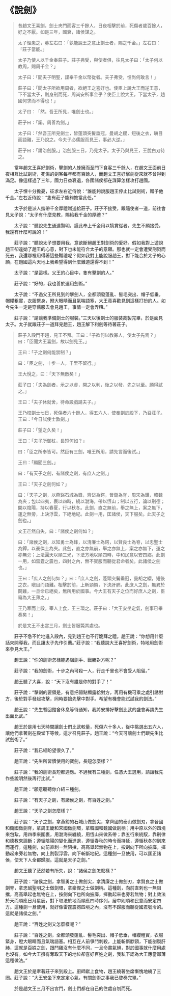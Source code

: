 # 《說劍》

> 昔趙文王喜劍，劍士夾門而客三千餘人，日夜相擊於前，死傷者歲百餘人，好之不厭。如是三年，國衰，諸侯謀之。
>
> 太子悝患之，募左右曰：「孰能說王之意止劍士者，賜之千金。」左右曰：「莊子當能。」
>
> 太子乃使人以千金奉莊子。莊子弗受，與使者俱，往見太子曰：「太子何以教周，賜周千金？」
>
> 太子曰：「聞夫子明聖，謹奉千金以幣從者。夫子弗受，悝尚何敢言！」
>
> 莊子曰：「聞太子所欲用周者，欲絕王之喜好也。使臣上說大王而逆王意，下不當太子，則身刑而死，周尚安所事金乎？使臣上說大王，下當太子，趙國何求而不得也！」
>
> 太子曰︰「然。吾王所見，唯劍士也。」
>
> 莊子曰：「諾。周善為劍。」
>
> 太子曰：「然吾王所見劍士，皆蓬頭突鬢垂冠，曼胡之纓，短後之衣，瞋目而語難，王乃說之。今夫子必儒服而見王，事必大逆。」
>
> 莊子曰：「請治劍服。」治劍服三日，乃見太子。太子乃與見王，王脫白刃待之。

&emsp;&emsp;當年趙文王喜好劍術，擊劍的人蜂擁而至門下食客三千餘人，在趙文王面前日夜相互比試劍術，死傷的劍客每年都有百餘人，而趙文王喜好擊劍從來就不曾得到滿足。像這樣過了三年，國力日益衰退，各國諸侯都在謀算怎樣攻打趙國。

&emsp;&emsp;太子悝十分擔憂，征求左右近侍說：“誰能夠說服趙王停止比試劍術，贈予他千金。”左右近侍說：“隻有莊子能夠擔當此任。”

&emsp;&emsp;太子於是派人攜帶千金厚禮贈送給莊子。莊子不接受，跟隨使者一道，前往會見太子說：“太子有什麼見教，賜給我千金的厚禮？”

&emsp;&emsp;太子說：“聽說先生通達賢明，謹此奉上千金用以犒賞從者。先生不願接受，我還有什麼可說的！”

&emsp;&emsp;莊子說：“聽說太子想要用我，意欲斷絕趙王對劍術的愛好。假如我對上遊說趙王卻違拗了趙王的心意，對下也未能符合太子的意願。那也就一定會遭受刑戮而死去，我還哪裡用得著這些贈禮呢？假如我對上能說服趙王，對下能合於太子的心願，在趙國這片天地上我希望得到什麼難道還得不到！”

&emsp;&emsp;太子說：“是這樣。父王的心目中，隻有擊劍的人。”

&emsp;&emsp;莊子說：“好的，我也善於運用劍術。”

&emsp;&emsp;太子說：“不過父王所見到的擊劍人，全都頭發蓬亂、髻毛突出、帽子低垂，帽纓粗實，衣服緊身，瞪大眼睛而且氣喘語塞，大王竟喜歡見到這樣打扮的人。如今先生一定是穿儒服去會見趙王，事情一定會弄糟。”

&emsp;&emsp;莊子說：“請讓我準備劍士的服裝。”三天以後劍士的服裝裁製完畢，於是面見太子。太子就跟莊子一道拜見趙王，趙王解下利劍等待著莊子。

> 莊子入殿門不趨，見王不拜。王曰：「子欲何以教寡人，使太子先焉？」曰：「臣聞大王喜劍，故以劍見王。」
>
> 王曰：「子之劍何能禁制？」
>
> 曰：「臣之劍，十步一人，千里不留行。」
>
> 王大悅之，曰：「天下無敵矣！」
>
> 莊子曰：「夫為劍者，示之以虛，開之以利，後之以發，先之以至。願得試之。」
>
> 王曰：「夫子休就舍，待命設戲請夫子。」
>
> 王乃校劍士七日，死傷者六十餘人，得五六人，使奉劍於殿下，乃召莊子。王曰：「今日試使士敦劍。」
>
> 莊子曰：「望之久矣！」
>
> 王曰：「夫子所御杖，長短何如？」
>
> 曰：「臣之所奉皆可。然臣有三劍，唯王所用，請先言而後試。」
>
> 王曰：「願聞三劍。」
>
> 曰：「有天子之劍，有諸侯之劍，有庶人之劍。」
>
> 王曰：「天子之劍何如？」
>
> 曰：「天子之劍，以燕谿石城為鋒，齊岱為鍔，晉衛為脊，周宋為鐔，韓魏為夾；包以四夷，裹以四時，繞以渤海，帶以恆山；制以五行，論以刑德；開以陰陽，持以春夏，行以秋冬。此劍，直之無前，舉之無上，案之無下，運之無旁，上決浮雲，下絕地紀。此劍一用，匡諸侯，天下服矣。此天子之劍也。」
>
> 文王芒然自失，曰：「諸侯之劍何如？」
>
> 曰：「諸侯之劍，以知勇士為鋒，以清廉士為鍔，以賢良士為脊，以忠聖士為鐔，以豪傑士為夾。此劍，直之亦無前，舉之亦無上，案之亦無下，運之亦無旁；上法圓天以順三光，下法方地以順四時，中和民意以安四鄉。此劍一用，如雷霆之震也，四封之內，無不賓服而聽從君命者矣。此諸侯之劍也。」
>
> 王曰：「庶人之劍何如？」曰：「庶人之劍，蓬頭突鬢垂冠，曼胡之纓，短後之衣，瞋目而語難。相擊於前，上斬頸領，下決肝肺。此庶人之劍，無異於鬬雞，一旦命已絕矣，無所用於國事。今大王有天子之位而好庶人之劍，臣竊為大王薄之。」
>
> 王乃牽而上殿。宰人上食，王三環之。莊子曰：「大王安坐定氣，劍事已畢奏矣！」
>
> 於是文王不出宮三月，劍士皆服斃其處也。

&emsp;&emsp;莊子不急不忙地進入殿內，見到趙王也不行跪拜之禮。趙王說：“你想用什麼話來開導我，而且讓太子先作引薦。”莊子說：“我聽說大王喜好劍術，特地用劍術來參見大王。”

&emsp;&emsp;趙王說：“你的劍術怎樣能遏阻劍手、戰勝對方呢？”

&emsp;&emsp;莊子說：“我的劍術，十步之內可殺一人，行走千里也不會受人阻留。”

&emsp;&emsp;趙王聽了大喜，說：“天下沒有誰是你的對手了！”

&emsp;&emsp;莊子說：“擊劍的要領是，有意把弱點顯露給對方，再用有機可乘之處引誘對方，後於對手發起攻擊，同時要搶先擊中對手。希望有機會能試試我的劍法。”

&emsp;&emsp;趙王說：“先生暫回館舍休息等待通知，我將安排好擊劍比武的盛會再請先生出面比武。”

&emsp;&emsp;趙王於是用七天時間讓劍士們比武較量，死傷六十多人，從中挑選出五六人，讓他們拿著劍在殿堂下等候，這才召見莊子。趙王說：“今天可讓劍士們跟先生比試劍術了。”

&emsp;&emsp;莊子說：“我已經盼望很久了。”

&emsp;&emsp;趙王說：“先生所習慣使用的寶劍，長短怎麼樣？”

&emsp;&emsp;莊子說：“我的劍術長短都適應。不過我有三種劍，任憑大王選用，請讓我先作些說明然後再行比試。”

&emsp;&emsp;趙王說：“願意聽聽你介紹三種劍。

&emsp;&emsp;莊子說：“有天子之劍，有諸侯之劍，有百姓之劍。”

&emsp;&emsp;趙王說：“天子之劍怎麼樣？”

&emsp;&emsp;莊子說：“天子之劍，拿燕谿的石城山做劍尖，拿齊國的泰山做劍刃，拿晉國和衛國做劍脊，拿周王畿和宋國做劍環，拿韓國和魏國做劍柄；用中原以外的四境來包紮，用四季來圍裹，用渤海來纏繞，用恆山來做系帶；靠五行來統馭，靠刑律和德教來論斷；遵循陰陽的變化而進退，遵循春秋的時令而持延，遵循秋冬的到來而運行。這種劍，向前直刺一無阻擋，高高舉起無物在上，按劍向下所向披靡，揮動起來旁若無物，向上割裂浮雲，向下斬斷地紀。這種劍一旦使用，可以匡正諸侯，使天下人全都歸服。這就是天子之劍。”

&emsp;&emsp;趙文王聽了茫然若有所失，說：“諸侯之劍怎麼樣？”

&emsp;&emsp;莊子說：“諸侯之劍，拿智勇之士做劍尖，拿清廉之士做劍刃，拿賢良之士做劍脊，拿忠誠聖明之士做劍環，拿豪傑之士做劍柄。這種劍，向前直刺也一無阻擋，高高舉起也無物在上，按劍向下也所向披靡，揮動起來也旁若無物；對上效法於天而順應日月星辰，對下取法於地而順應四時序列，居中則順和民意而安定四方。這種劍一旦使用，就好像雷霆震撼四境之內，沒有不歸服而聽從國君號令的。這就是諸侯之劍。”

&emsp;&emsp;趙王說：“百姓之劍又怎麼樣呢？”

&emsp;&emsp;莊子說：“百姓之劍，全都頭發蓬亂、髻毛突出、帽子低垂，帽纓粗實，衣服緊身，瞪大眼睛而且氣喘語塞。相互在人前爭鬥刺殺，上能斬斷脖頸，下能剖裂肝肺，這就是百姓之劍，跟鬥雞沒有什麼不同，一旦命盡氣絕，對於國事就什麼用處也沒有。如今大王擁有奪取天下的地位卻喜好百姓之劍，我私下認為大王應當鄙薄這種做法。”

&emsp;&emsp;趙文王於是牽著莊子來到殿上。廚師獻上食物，趙王繞著坐席慚愧地繞了三圈。莊子說：“大王安坐下來定定心氣，有關劍術之事我已啓奏完畢。”

&emsp;&emsp;於是趙文王三月不出宮門，劍士們都在自己的住處自刎而死。
